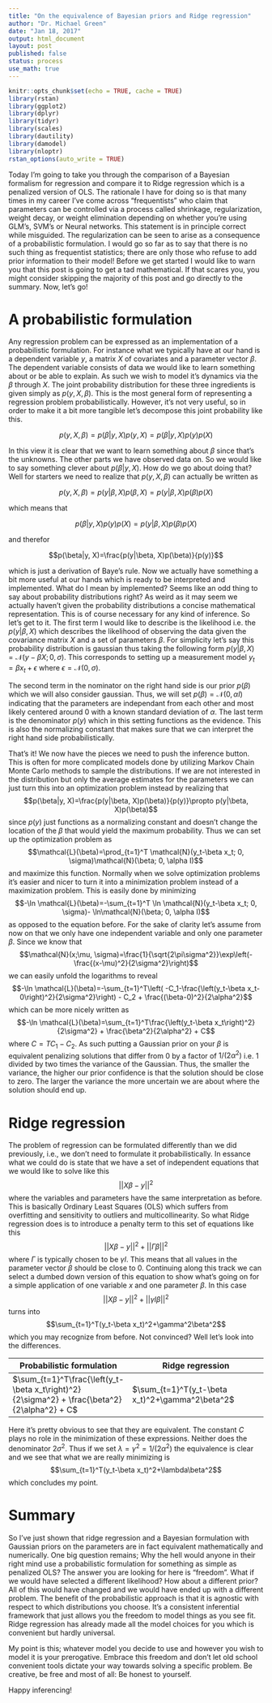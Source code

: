 ```yaml
---
title: "On the equivalence of Bayesian priors and Ridge regression"
author: "Dr. Michael Green"
date: "Jan 18, 2017"
output: html_document
layout: post
published: false
status: process
use_math: true
---
```



```r
knitr::opts_chunk$set(echo = TRUE, cache = TRUE)
library(rstan)
library(ggplot2)
library(dplyr)
library(tidyr)
library(scales)
library(dautility)
library(damodel)
library(nloptr)
rstan_options(auto_write = TRUE)
```

Today I'm going to take you through the comparison of a Bayesian formalism for regression and compare it to Ridge regression which is a penalized version of OLS. The rationale I have for doing so is that many times in my career I've come across "frequentists" who claim that parameters can be controlled via a process called shrinkage, regularization, weight decay, or weight elimination depending on whether you're using GLM's, SVM's or Neural networks. This statement is in principle correct while misguided. The regularization can be seen to arise as a consequence of a probabilistic formulation. I would go so far as to say that there is no such thing as frequentist statistics; there are only those who refuse to add prior information to their model! Before we get started I would like to warn you that this post is going to get a tad mathematical. If that scares you, you might consider skipping the majority of this post and go directly to the summary. Now, let's go!

# A probabilistic formulation

Any regression problem can be expressed as an implementation of a probabilistic formulation. For instance what we typically have at our hand is a dependent variable $y$, a matrix $X$ of covariates and a parameter vector $\beta$. The dependent variable consists of data we would like to learn something about or be able to explain. As such we wish to model it's dynamics via the $\beta$ through $X$. The joint probability distribution for these three ingredients is given simply as $p(y, X, \beta)$. This is the most general form of representing a regression problem probabilistically. However, it's not very useful, so in order to make it a bit more tangible let's decompose this joint probability like this.

$$p(y, X, \beta)=p(\beta|y, X)p(y, X)=p(\beta|y, X)p(y)p(X)$$

In this view it is clear that we want to learn something about $\beta$ since that's the unknowns. The other parts we have observed data on. So we would like to say something clever about $p(\beta|y, X)$. How do we go about doing that? Well for starters we need to realize that $p(y, X, \beta)$ can actually be written as 

$$p(y, X, \beta)=p(y|\beta, X)p(\beta, X)=p(y|\beta, X)p(\beta)p(X)$$ 

which means that 

$$p(\beta|y, X)p(y)p(X)=p(y|\beta, X)p(\beta)p(X)$$ 

and therefor 

$$p(\beta|y, X)=\frac{p(y|\beta, X)p(\beta)}{p(y)}$$

which is just a derivation of Baye's rule. Now we actually have something a bit more useful at our hands which is ready to be interpreted and implemented. What do I mean by implemented? Seems like an odd thing to say about probability distributions right? As weird as it may seem we actually haven't given the probability distributions a concise mathematical representation. This is of course necessary for any kind of inference. So let's get to it. The first term I would like to describe is the likelihood i.e. the $p(y|\beta, X)$ which describes the likelihood of observing the data given the covariance matrix $X$ and a set of parameters $\beta$. For simplicity let's say this probability distribution is gaussian thus taking the following form $p(y|\beta, X)=\mathcal{N}(y-\beta X; 0, \sigma)$. This corresponds to setting up a measurement model $y_t = \beta x_t + \epsilon$ where $\epsilon=\mathcal{N}(0, \sigma)$.

The second term in the nominator on the right hand side is our prior $p(\beta)$ which we will also consider gaussian. Thus, we will set $p(\beta)=\mathcal{N}(0, \alpha I)$ indicating that the parameters are independant from each other and most likely centered around $0$ with a known standard deviation of $\alpha$. The last term is the denominator $p(y)$ which in this setting functions as the evidence. This is also the normalizing constant that makes sure that we can interpret the right hand side probabilistically.

That's it! We now have the pieces we need to push the inference button. This is often for more complicated models done by utilizing Markov Chain Monte Carlo methods to sample the distributions. If we are not interested in the distribution but only the average estimates for the parameters we can just turn this into an optimization problem instead by realizing that $$p(\beta|y, X)=\frac{p(y|\beta, X)p(\beta)}{p(y)}\propto p(y|\beta, X)p(\beta)$$ since $p(y)$ just functions as a normalizing constant and doesn't change the location of the $\beta$ that would yield the maximum probability. Thus we can set up the optimization problem as $$\mathcal{L}(\beta)=\prod_{t=1}^T \mathcal{N}(y_t-\beta x_t; 0, \sigma)\mathcal{N}(\beta; 0, \alpha I)$$ and maximize this function. Normally when we solve optimization problems it's easier and nicer to turn it into a minimization problem instead of a maximization problem. This is easily done by minimizing $$-\ln \mathcal{L}(\beta)=-\sum_{t=1}^T \ln \mathcal{N}(y_t-\beta x_t; 0, \sigma)- \ln\mathcal{N}(\beta; 0, \alpha I)$$ as opposed to the equation before. For the sake of clarity let's assume from now on that we only have one independent variable and only one parameter $\beta$. Since we know that $$\mathcal{N}(x;\mu, \sigma)=\frac{1}{\sqrt{2\pi\sigma^2}}\exp\left(-\frac{(x-\mu)^2}{2\sigma^2}\right)$$ we can easily unfold the logarithms to reveal $$-\ln \mathcal{L}(\beta)=-\sum_{t=1}^T\left( -C_1-\frac{\left(y_t-\beta x_t- 0\right)^2}{2\sigma^2}\right) - C_2 + \frac{(\beta-0)^2}{2\alpha^2}$$ which can be more nicely written as $$-\ln \mathcal{L}(\beta)=\sum_{t=1}^T\frac{\left(y_t-\beta x_t\right)^2}{2\sigma^2} + \frac{\beta^2}{2\alpha^2} + C$$ where $C=TC_1 - C_2$. As such putting a Gaussian prior on your $\beta$ is equivalent penalizing solutions that differ from $0$ by a factor of $1/(2\alpha^2)$ i.e. 1 divided by two times the variance of the Gaussian. Thus, the smaller the variance, the higher our prior confidence is that the solution should be close to zero. The larger the variance the more uncertain we are about where the solution should end up.

# Ridge regression

The problem of regression can be formulated differently than we did previously, i.e., we don't need to formulate it probabilistically. In essance what we could do is state that we have a set of independent equations that we would like to solve like this $$||X\beta-y||^2$$ where the variables and parameters have the same interpretation as before. This is basically Ordinary Least Squares (OLS) which suffers from overfitting and sensitivity to outliers and multicollinearity. So what Ridge regression does is to introduce a penalty term to this set of equations like this $$||X\beta-y||^2+||\Gamma\beta||^2$$ where $\Gamma$ is typically chosen to be $\gamma I$. This means that all values in the parameter vector $\beta$ should be close to 0. Continuing along this track we can select a dumbed down version of this equation to show what's going on for a simple application of one variable $x$ and one parameter $\beta$. In this case $$||X\beta-y||^2+||\gamma I\beta||^2$$ turns into $$\sum_{t=1}^T(y_t-\beta x_t)^2+\gamma^2\beta^2$$ which you may recognize from before. Not convinced? Well let's look into the differences.

Probabilistic formulation | Ridge regression
-------------- | ----------------
$\sum_{t=1}^T\frac{\left(y_t-\beta x_t\right)^2}{2\sigma^2} + \frac{\beta^2}{2\alpha^2} + C$   | $\sum_{t=1}^T(y_t-\beta x_t)^2+\gamma^2\beta^2$

Here it's pretty obvious to see that they are equivalent. The constant $C$ plays no role in the minimization of these expressions. Neither does the denominator $2\sigma^2$. Thus if we set $\lambda=\gamma^2=1/(2\alpha^2)$ the equivalence is clear and we see that what we are really minimizing is $$\sum_{t=1}^T(y_t-\beta x_t)^2+\lambda\beta^2$$ which concludes my point.

# Summary

So I've just shown that ridge regression and a Bayesian formulation with Gaussian priors on the parameters are in fact equivalent mathematically and numerically. One big question remains; Why the hell would anyone in their right mind use a probabilistic formulation for something as simple as penalized OLS? The answer you are looking for here is "freedom". What if we would have selected a different likelihood? How about a different prior? All of this would have changed and we would have ended up with a different problem. The benefit of the probabilistic approach is that it is agnostic with respect to which distributions you choose. It's a consistent inferential framework that just allows you the freedom to model things as you see fit. Ridge regression has already made all the model choices for you which is convenient but hardly universal. 

My point is this; whatever model you decide to use and however you wish to model it is your prerogative. Embrace this freedom and don't let old school convenient tools dictate your way towards solving a specific problem. Be creative, be free and most of all: Be honest to yourself.

Happy inferencing!

